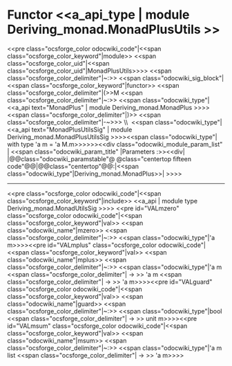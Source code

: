 =Functor <<a_api_type | module Deriving_monad.MonadPlusUtils >> =
<<pre class="ocsforge_color odocwiki_code"|<<span class="ocsforge_color_keyword"|module>> <<span class="ocsforge_color_uid"|<<span class="ocsforge_color_uid"|MonadPlusUtils>>>> <<span class="ocsforge_color_delimiter"|~:>> <<span class="odocwiki_sig_block"|<<span class="ocsforge_color_keyword"|functor>> <<span class="ocsforge_color_delimiter"|(>>M <<span class="ocsforge_color_delimiter"|~:>> <<span class="odocwiki_type"|<<a_api text="MonadPlus" | module Deriving_monad.MonadPlus >>>><<span class="ocsforge_color_delimiter"|)>> <<span class="ocsforge_color_delimiter"|-~>>> \\  <<span class="odocwiki_type"|<<a_api text="MonadPlusUtilsSig" | module Deriving_monad.MonadPlusUtilsSig >>>><<span class="odocwiki_type"|  with type 'a m = 'a M.m>>>>>><<div class="odocwiki_module_param_list" | <<span class="odocwiki_param_title" |Parameters :>><<div|
|@@class="odocwiki_paramstable"@ @class="centertop fifteen code"@@{{{M}}}|@@class="centertop"@@:|<<span class="odocwiki_type"|Deriving_monad.MonadPlus>>|
>>>>

----
<<pre class="ocsforge_color odocwiki_code"|<<span class="ocsforge_color_keyword"|include>> <<a_api | module type Deriving_monad.MonadUtilsSig >>>>
<<pre id="VALmzero" class="ocsforge_color odocwiki_code"|<<span class="ocsforge_color_keyword"|val>> <<span class="odocwiki_name"|mzero>> <<span class="ocsforge_color_delimiter"|~:>> <<span class="odocwiki_type"|'a m>>>><<pre id="VALmplus" class="ocsforge_color odocwiki_code"|<<span class="ocsforge_color_keyword"|val>> <<span class="odocwiki_name"|mplus>> <<span class="ocsforge_color_delimiter"|~:>> <<span class="odocwiki_type"|'a m <<span class="ocsforge_color_delimiter"| -> >> 'a m <<span class="ocsforge_color_delimiter"| -> >> 'a m>>>><<pre id="VALguard" class="ocsforge_color odocwiki_code"|<<span class="ocsforge_color_keyword"|val>> <<span class="odocwiki_name"|guard>> <<span class="ocsforge_color_delimiter"|~:>> <<span class="odocwiki_type"|bool <<span class="ocsforge_color_delimiter"| -> >> unit m>>>><<pre id="VALmsum" class="ocsforge_color odocwiki_code"|<<span class="ocsforge_color_keyword"|val>> <<span class="odocwiki_name"|msum>> <<span class="ocsforge_color_delimiter"|~:>> <<span class="odocwiki_type"|'a m list <<span class="ocsforge_color_delimiter"| -> >> 'a m>>>>